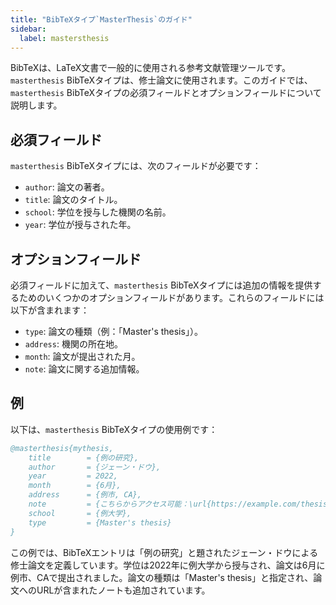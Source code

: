 ```yaml
---
title: "BibTeXタイプ`MasterThesis`のガイド"
sidebar:
  label: mastersthesis
---
```



BibTeXは、LaTeX文書で一般的に使用される参考文献管理ツールです。`masterthesis` BibTeXタイプは、修士論文に使用されます。このガイドでは、`masterthesis` BibTeXタイプの必須フィールドとオプションフィールドについて説明します。

<CiteDrive/>

## 必須フィールド

`masterthesis` BibTeXタイプには、次のフィールドが必要です：

-   `author`: 論文の著者。
-   `title`: 論文のタイトル。
-   `school`: 学位を授与した機関の名前。
-   `year`: 学位が授与された年。

## オプションフィールド

必須フィールドに加えて、`masterthesis` BibTeXタイプには追加の情報を提供するためのいくつかのオプションフィールドがあります。これらのフィールドには以下が含まれます：

-   `type`: 論文の種類（例：「Master's thesis」）。
-   `address`: 機関の所在地。
-   `month`: 論文が提出された月。
-   `note`: 論文に関する追加情報。

## 例

以下は、`masterthesis` BibTeXタイプの使用例です：

```bibtex
@masterthesis{mythesis,
	title        = {例の研究},
	author       = {ジェーン・ドウ},
	year         = 2022,
	month        = {6月},
	address      = {例市, CA},
	note         = {こちらからアクセス可能：\url{https://example.com/thesis.pdf}},
	school       = {例大学},
	type         = {Master's thesis}
}
```

この例では、BibTeXエントリは「例の研究」と題されたジェーン・ドウによる修士論文を定義しています。学位は2022年に例大学から授与され、論文は6月に例市、CAで提出されました。論文の種類は「Master's thesis」と指定され、論文へのURLが含まれたノートも追加されています。
